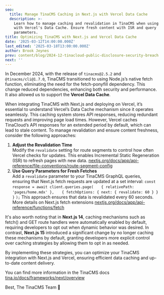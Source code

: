 ```yaml
---
seo:
  title: Manage TinaCMS Caching in Next.js with Vercel Data Cache
  description: >-
    Learn how to manage caching and revalidation in TinaCMS when using Next.js
    with Vercel's Data Cache. Ensure fresh content with ISR and query
    parameters.
title: Optimizing TinaCMS with Next.js and Vercel Data Cache
date: '2025-03-12T14:00:00.000Z'
last_edited: '2025-03-18T13:00:00.000Z'
author: Brook Jeynes
prev: content/blog/2024-12-tinacloud-public-disclosure-security-breach.mdx
next: ''
---
```


<Youtube embedSrc="https://youtube.com/embed/gz9Lxlj5RDU" />

In December 2024, with the release of `tinacms@2.5.2` and `@tinacms/cli@1.7.0`, TinaCMS transitioned to using Node.js’s native fetch function, eliminating the need for the fetch-ponyfill dependency. This change reduced dependencies, enhancing both security and performance. It also allowed us to support the **Vercel Data Cache**.

When integrating TinaCMS with Next.js and deploying on Vercel, it’s essential to understand Vercel’s Data Cache mechanism since it operates seamlessly. This caching system stores API responses, reducing redundant requests and improving page load times. However, Vercel caches TinaCloud’s API responses for an extended period by default, which can lead to stale content. To manage revalidation and ensure content freshness, consider the following approaches:

1. **Adjust the Revalidation Time**\
   Modify the `revalidate` setting for route segments to control how often Vercel checks for updates. This enables Incremental Static Regeneration (ISR) to refresh pages with new data. [nextjs.org/docs/app/api-reference/file-conventions/route-segment-config](https://nextjs.org/docs/app/api-reference/file-conventions/route-segment-config#revalidate)
2. **Use Query Parameters for Fresh Fetches**\
   Add a `revalidate` parameter to your TinaCMS GraphQL queries, ensuring that Next.js fetch requests are updated at a set interval:
   `const response = await client.queries.page(`
   `   { relativePath: 'pages/home.mdx' },`
   `   { fetchOptions: { next: { revalidate: 60 } } }`
   `);`
   This approach ensures that data is revalidated every 60 seconds.
   More details on Next.js fetch extensions [nextjs.org/docs/app/api-reference/functions/fetch](https://nextjs.org/docs/app/api-reference/functions/fetch)

It's also worth noting that in **Next.js 14**, caching mechanisms such as fetch() and GET route handlers were automatically enabled by default, requiring developers to opt out when dynamic behavior was desired. In contrast, **Next.js 15** introduced a significant change by no longer caching these mechanisms by default, granting developers more explicit control over caching strategies by allowing them to opt in as needed.

By implementing these strategies, you can optimize your TinaCMS integration with Next.js and Vercel, ensuring efficient data caching and up-to-date content delivery.

You can find more information in the TinaCMS docs [tina.io/docs/frameworks/next/overview](https://tina.io/docs/frameworks/next/overview#updates-not-reflecting-correctly-on-page)

Best,
The TinaCMS Team 🦙
